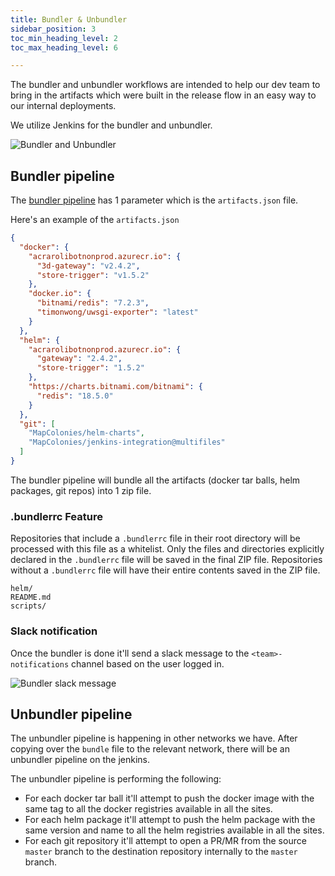 ```yaml
---
title: Bundler & Unbundler
sidebar_position: 3
toc_min_heading_level: 2
toc_max_heading_level: 6

---
```




The bundler and unbundler workflows are intended to help our dev team to bring in the artifacts which were built in the release flow in an easy way to our internal deployments.

We utilize Jenkins for the bundler and unbundler. 


![Bundler and Unbundler](./img/bundler-unbundler.png) 

## Bundler pipeline

The [bundler pipeline](https://jenkins.mapcolonies.net/job/bundler/) has 1 parameter which is the `artifacts.json` file.

Here's an example of the `artifacts.json` 


```json
{
  "docker": {
    "acrarolibotnonprod.azurecr.io": {
      "3d-gateway": "v2.4.2",
      "store-trigger": "v1.5.2"
    },
    "docker.io": {
      "bitnami/redis": "7.2.3",
      "timonwong/uwsgi-exporter": "latest"
    }
  },
  "helm": {
    "acrarolibotnonprod.azurecr.io": {
      "gateway": "2.4.2",
      "store-trigger": "1.5.2"
    },
    "https://charts.bitnami.com/bitnami": {
      "redis": "18.5.0"
    }
  },
  "git": [
    "MapColonies/helm-charts",
    "MapColonies/jenkins-integration@multifiles"
  ]
}
```  

The bundler pipeline will bundle all the artifacts (docker tar balls, helm packages, git repos) into 1 zip file.

### .bundlerrc Feature
Repositories that include a `.bundlerrc` file in their root directory will be processed with this file as a whitelist.
Only the files and directories explicitly declared in the `.bundlerrc` file will be saved in the final ZIP file.
Repositories without a `.bundlerrc` file will have their entire contents saved in the ZIP file.

```text title=".bundlerrc"
helm/
README.md
scripts/
```

### Slack notification
Once the bundler is done it'll send a slack message to the `<team>-notifications` channel based on the user logged in.

![Bundler slack message](./img/bundler-slack.png)

## Unbundler pipeline

The unbundler pipeline is happening in other networks we have.
After copying over the `bundle` file to the relevant network, there will be an unbundler pipeline on the jenkins.

The unbundler pipeline is performing the following:

* For each docker tar ball it'll attempt to push the docker image with the same tag to all the docker registries available in all the sites.
* For each helm package it'll attempt to push the helm package with the same version and name to all the helm registries available in all the sites.
* For each git repository it'll attempt to open a PR/MR from the source `master` branch to the destination repository internally to the `master` branch.
